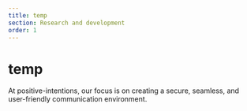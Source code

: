 ```yaml
---
title: temp
section: Research and development
order: 1
---
```


# temp

<NLevelAnalytics />

At positive-intentions, our focus is on creating a secure, seamless, and user-friendly communication environment. 